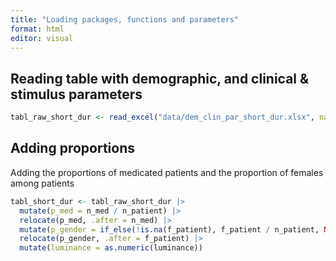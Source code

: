 ```yaml
---
title: "Loading packages, functions and parameters"
format: html
editor: visual
---
```


## Reading table with demographic, and clinical & stimulus parameters

```r
tabl_raw_short_dur <- read_excel("data/dem_clin_par_short_dur.xlsx", na = "NA")
```

## Adding proportions

Adding the proportions of medicated patients and the proportion of females among patients

```r
tabl_short_dur <- tabl_raw_short_dur |> 
  mutate(p_med = n_med / n_patient) |> 
  relocate(p_med, .after = n_med) |>
  mutate(p_gender = if_else(!is.na(f_patient), f_patient / n_patient, NA)) |> 
  relocate(p_gender, .after = f_patient) |> 
  mutate(luminance = as.numeric(luminance))
```

